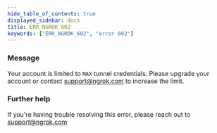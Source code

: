 ```yaml
---
hide_table_of_contents: true
displayed_sidebar: docs
title: ERR_NGROK_602
keywords: ["ERR_NGROK_602", "error 602"]
---
```


### Message

Your account is limited to `MAX` tunnel credentials. Please upgrade your account or contact support@ngrok.com to increase the limit.

### Further help

If you're having trouble resolving this error, please reach out to [support@ngrok.com](mailto:support@ngrok.com?subject=Help%20with%20ERR_NGROK_602)
